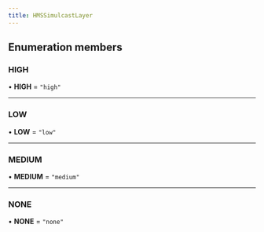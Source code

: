 ```yaml
---
title: HMSSimulcastLayer
---
```


## Enumeration members

### HIGH

• **HIGH** = `"high"`

---

### LOW

• **LOW** = `"low"`

---

### MEDIUM

• **MEDIUM** = `"medium"`

---

### NONE

• **NONE** = `"none"`
